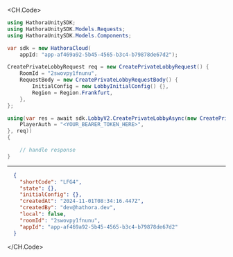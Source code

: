 
<CH.Code>
```csharp CreatePrivateLobby.cs
using HathoraUnitySDK;
using HathoraUnitySDK.Models.Requests;
using HathoraUnitySDK.Models.Components;

var sdk = new HathoraCloud(
    appId: "app-af469a92-5b45-4565-b3c4-b79878de67d2");

CreatePrivateLobbyRequest req = new CreatePrivateLobbyRequest() {
    RoomId = "2swovpy1fnunu",
    RequestBody = new CreatePrivateLobbyRequestBody() {
        InitialConfig = new LobbyInitialConfig() {},
        Region = Region.Frankfurt,
    },
};

using(var res = await sdk.LobbyV2.CreatePrivateLobbyAsync(new CreatePrivateLobbySecurity() {
    PlayerAuth = "<YOUR_BEARER_TOKEN_HERE>",
}, req))
{

    // handle response
}
```
---

```json Example Response
  {
    "shortCode": "LFG4",
    "state": {},
    "initialConfig": {},
    "createdAt": "2024-11-01T08:34:16.447Z",
    "createdBy": "dev@hathora.dev",
    "local": false,
    "roomId": "2swovpy1fnunu",
    "appId": "app-af469a92-5b45-4565-b3c4-b79878de67d2"
  }
```
</CH.Code>
